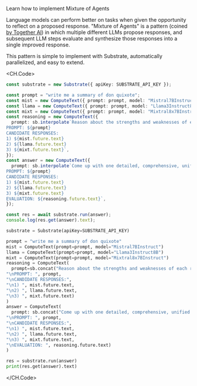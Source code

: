 
<Callout emoji="֍">Learn how to implement Mixture of Agents</Callout>

Language models can perform better on tasks when given the opportunity to reflect on a proposed response. "Mixture of Agents" is a pattern (coined [by Together AI](https://www.together.ai/blog/together-moa)) in which multiple different LLMs propose responses, and subsequent LLM steps evaluate and synthesize those responses into a single improved response.

<Diagram />

This pattern is simple to implement with Substrate, automatically parallelized, and easy to extend.

<CH.Code>

```typescript TypeScript
const substrate = new Substrate({ apiKey: SUBSTRATE_API_KEY });

const prompt = "write me a summary of don quixote";
const mist = new ComputeText({ prompt: prompt, model: "Mistral7BInstruct" });
const llama = new ComputeText({ prompt: prompt, model: "Llama3Instruct8B" });
const mixt = new ComputeText({ prompt: prompt, model: "Mixtral8x7BInstruct" });
const reasoning = new ComputeText({
  prompt: sb.interpolate`Reason about the strengths and weaknesses of each response. Explain which elements from each response are superior.
PROMPT: ${prompt}
CANDIDATE RESPONSES:
1) ${mist.future.text}
2) ${llama.future.text}
3) ${mixt.future.text}`,
});
const answer = new ComputeText({
  prompt: sb.interpolate`Come up with one detailed, comprehensive, unified response using the best parts of the candidate responses, based on the evaluation. Return only the response, do not reveal the process (do not say candidate response or evaluation).
PROMPT: ${prompt}
CANDIDATE RESPONSES:
1) ${mist.future.text}
2) ${llama.future.text}
3) ${mixt.future.text}
EVALUATION: ${reasoning.future.text}`,
});

const res = await substrate.run(answer);
console.log(res.get(answer).text);
```

```python Python
substrate = Substrate(apiKey=SUBSTRATE_API_KEY)

prompt = "write me a summary of don quixote"
mist = ComputeText(prompt=prompt, model="Mistral7BInstruct")
llama = ComputeText(prompt=prompt, model="Llama3Instruct8B")
mixt = ComputeText(prompt=prompt, model="Mixtral8x7BInstruct")
reasoning = ComputeText(
  prompt=sb.concat("Reason about the strengths and weaknesses of each response. Explain which elements from each response are superior.",
"\nPROMPT: ", prompt,
"\nCANDIDATE RESPONSES:",
"\n1) ", mist.future.text,
"\n2) ", llama.future.text,
"\n3) ", mixt.future.text)
)
answer = ComputeText(
  prompt: sb.concat("Come up with one detailed, comprehensive, unified response using the best parts of the candidate responses, based on the evaluation. Return only the response, do not reveal the process (do not say candidate response or evaluation).",
"\nPROMPT: ", prompt,
"\nCANDIDATE RESPONSES:",
"\n1) ", mist.future.text,
"\n2) ", llama.future.text,
"\n3) ", mixt.future.text,
"\nEVALUATION: ", reasoning.future.text)
)

res = substrate.run(answer)
print(res.get(answer).text)
```

</CH.Code>
